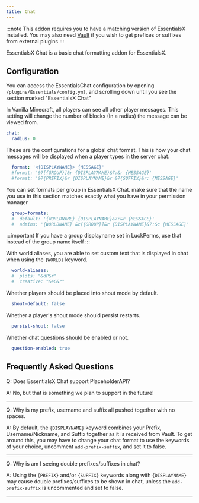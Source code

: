 ```yaml
---
title: Chat
---
```

:::note
This addon requires you to have a matching version of EssentialsX installed.
You may also need [Vault](https://github.com/milkbowl/Vault) if you wish to get prefixes or suffixes from external plugins
:::


EssentialsX Chat is a basic chat formatting addon for EssentialsX.


## Configuration
You can access the EssentialsChat configuration by opening `/plugins/Essentials/config.yml`, and scrolling down until you see the section marked "EssentialsX Chat"

In Vanilla Minecraft, all players can see all other player messages. This setting will change the number of blocks (In a radius) the message can be viewed from.
```yaml
chat:
  radius: 0
```

These are the configurations for a global chat format. This is how your chat messages will be displayed when a player types in the server chat.
```yaml
  format: '<{DISPLAYNAME}> {MESSAGE}'
  #format: '&7[{GROUP}]&r {DISPLAYNAME}&7:&r {MESSAGE}'
  #format: '&7{PREFIX}&r {DISPLAYNAME}&r &7{SUFFIX}&r: {MESSAGE}'
```

You can set formats per group in EssentialsX Chat. make sure that the name you use in this section matches exactly what you have in your permission manager
```yaml
  group-formats:
  #  default: '{WORLDNAME} {DISPLAYNAME}&7:&r {MESSAGE}'
  #  admins: '{WORLDNAME} &c[{GROUP}]&r {DISPLAYNAME}&7:&c {MESSAGE}'
```
:::important
If you have a group displayname set in LuckPerms, use that instead of the group name itself
:::

With world aliases, you are able to set custom text that is displayed in chat when using the `{WORLD}` keyword.
```yaml
  world-aliases:
  #  plots: "&dP&r"
  #  creative: "&eC&r"
```

Whether players should be placed into shout mode by default.
```yaml
  shout-default: false
```

Whether a player's shout mode should persist restarts.
```yaml
  persist-shout: false
```

Whether chat questions should be enabled or not.
```yaml
  question-enabled: true
```

## __Frequently Asked Questions__
Q: Does EssentialsX Chat support PlaceholderAPI?

A: No, but that is something we plan to support in the future!

___

Q: Why is my prefix, username and suffix all pushed together with no spaces.

A: By default, the `{DISPLAYNAME}` keyword combines your Prefix, Username/Nickname, and Suffix together as it is received from Vault.
To get around this, you may have to change your chat format to use the keywords of your choice, uncomment `add-prefix-suffix`, and set it to false.

___

Q: Why is am I seeing double prefixes/suffixes in chat?

A: Using the `{PREFIX}` and/or `{SUFFIX}` keywords along with `{DISPLAYNAME}` may cause double prefixes/suffixes to be shown in chat, unless the `add-prefix-suffix` is uncommented and set to false.

___
